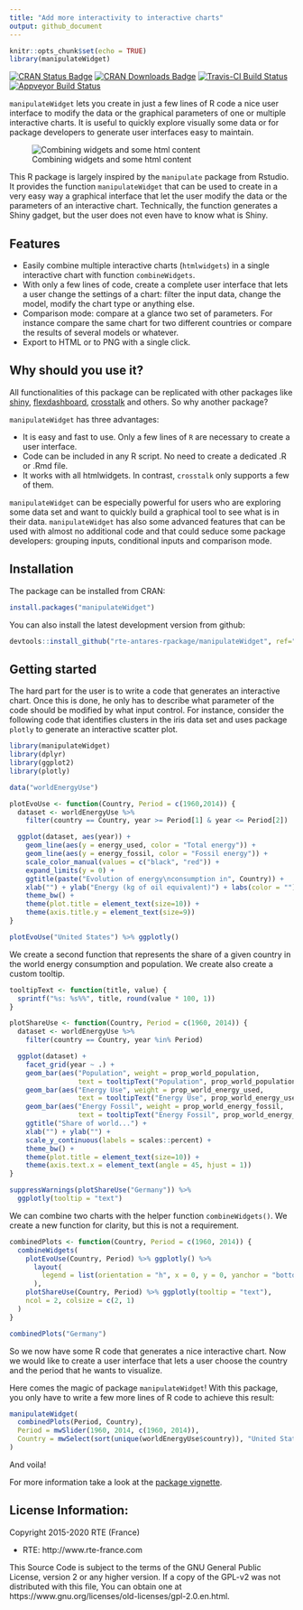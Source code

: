 ```yaml
---
title: "Add more interactivity to interactive charts"
output: github_document
---
```


```r
knitr::opts_chunk$set(echo = TRUE)
library(manipulateWidget)
```


[![CRAN Status Badge](http://www.r-pkg.org/badges/version/manipulateWidget)](http://cran.r-project.org/package=manipulateWidget)
[![CRAN Downloads Badge](https://cranlogs.r-pkg.org/badges/manipulateWidget)](http://cran.r-project.org/package=manipulateWidget)
[![Travis-CI Build Status](https://travis-ci.org/rte-antares-rpackage/manipulateWidget.svg?branch=master)](https://travis-ci.org/rte-antares-rpackage/manipulateWidget)
[![Appveyor Build Status](https://ci.appveyor.com/api/projects/status/6y3tdofl0nk7oc4g/branch/master?svg=true)](https://ci.appveyor.com/project/rte-antares-rpackage/manipulatewidget/branch/master)

`manipulateWidget` lets you create in just a few lines of R code a nice user interface to modify the data or the graphical parameters of one or multiple interactive charts. It is useful to quickly explore visually some data or for package developers to generate user interfaces easy to maintain.

![Combining widgets and some html content](vignettes/fancy-example.gif)

This R package is largely inspired by the `manipulate` package from Rstudio. It provides the function `manipulateWidget` that can be used to create in a very easy way a graphical interface that let the user modify the data or the parameters of an interactive chart. Technically, the function generates a Shiny gadget, but the user does not even have to know what is Shiny.

## Features

* Easily combine multiple interactive charts (`htmlwidgets`) in a single interactive chart with function `combineWidgets`.
* With only a few lines of code, create a complete user interface that lets a user change the settings of a chart: filter the input data, change the model, modify the chart type or anything else. 
* Comparison mode: compare at a glance two set of parameters. For instance compare the same chart for two different countries or compare the results of several models or whatever.
* Export to HTML or to PNG with a single click. 

## Why should you use it?

All functionalities of this package can be replicated with other packages like [shiny](https://shiny.rstudio.com/), [flexdashboard](http://rmarkdown.rstudio.com/flexdashboard/), [crosstalk](http://rstudio.github.io/crosstalk/) and others. So why another package?

`manipulateWidget` has three advantages:

* It is easy and fast to use. Only a few lines of `R` are necessary to create a user interface.
* Code can be included in any R script. No need to create a dedicated .R or .Rmd file. 
* It works with all htmlwidgets. In contrast, `crosstalk` only supports a few of them.

`manipulateWidget` can be especially powerful for users who are exploring some data set and want to quickly build a graphical tool to see what is in their data. `manipulateWidget` has also some advanced features that can be used with almost no additional code and that could seduce some package developers: grouping inputs, conditional inputs and comparison mode.


## Installation

The package can be installed from CRAN:

```r
install.packages("manipulateWidget")
```

You can also install the latest development version from github:

```r
devtools::install_github("rte-antares-rpackage/manipulateWidget", ref="develop")
```


## Getting started

The hard part for the user is to write a code that generates an interactive chart. Once this is
done, he only has to describe what parameter of the code should be modified by what input control. For instance, consider the following code that identifies clusters in the iris data set and uses package `plotly` to generate an interactive scatter plot. 

```r
library(manipulateWidget)
library(dplyr)
library(ggplot2)
library(plotly)

data("worldEnergyUse")

plotEvoUse <- function(Country, Period = c(1960,2014)) {
  dataset <- worldEnergyUse %>%
    filter(country == Country, year >= Period[1] & year <= Period[2])

  ggplot(dataset, aes(year)) +
    geom_line(aes(y = energy_used, color = "Total energy")) +
    geom_line(aes(y = energy_fossil, color = "Fossil energy")) +
    scale_color_manual(values = c("black", "red")) +
    expand_limits(y = 0) +
    ggtitle(paste("Evolution of energy\nconsumption in", Country)) +
    xlab("") + ylab("Energy (kg of oil equivalent)") + labs(color = "") +
    theme_bw() +
    theme(plot.title = element_text(size=10)) +
    theme(axis.title.y = element_text(size=9))
}

plotEvoUse("United States") %>% ggplotly()
```

We create a second function that represents the share of a given country in the world energy consumption and population. We create also create a custom tooltip.

```r
tooltipText <- function(title, value) {
  sprintf("%s: %s%%", title, round(value * 100, 1))
}

plotShareUse <- function(Country, Period = c(1960, 2014)) {
  dataset <- worldEnergyUse %>%
    filter(country == Country, year %in% Period)

  ggplot(dataset) +
    facet_grid(year ~ .) +
    geom_bar(aes("Population", weight = prop_world_population,
                 text = tooltipText("Population", prop_world_population))) +
    geom_bar(aes("Energy Use", weight = prop_world_energy_used,
                 text = tooltipText("Energy Use", prop_world_energy_used))) +
    geom_bar(aes("Energy Fossil", weight = prop_world_energy_fossil,
                 text = tooltipText("Energy Fossil", prop_world_energy_fossil))) +
    ggtitle("Share of world...") +
    xlab("") + ylab("") +
    scale_y_continuous(labels = scales::percent) +
    theme_bw() +
    theme(plot.title = element_text(size=10)) +
    theme(axis.text.x = element_text(angle = 45, hjust = 1))
}

suppressWarnings(plotShareUse("Germany")) %>%
  ggplotly(tooltip = "text")
```

We can combine two charts with the helper function `combineWidgets()`. We create a new function for clarity, but this is not a requirement.

```r
combinedPlots <- function(Country, Period = c(1960, 2014)) {
  combineWidgets(
    plotEvoUse(Country, Period) %>% ggplotly() %>% 
      layout(
        legend = list(orientation = "h", x = 0, y = 0, yanchor = "bottom")
      ),
    plotShareUse(Country, Period) %>% ggplotly(tooltip = "text"),
    ncol = 2, colsize = c(2, 1)
  )
}

combinedPlots("Germany")
```

So we now have some R code that generates a nice interactive chart. Now we would like to create a user interface that lets a user choose the country and the period that he wants to visualize.

Here comes the magic of package `manipulateWidget`! With this package, you only have to write a few more lines of R code to achieve this result:

```r
manipulateWidget(
  combinedPlots(Period, Country),
  Period = mwSlider(1960, 2014, c(1960, 2014)),
  Country = mwSelect(sort(unique(worldEnergyUse$country)), "United States")
)
```

And voila!

For more information take a look at the [package vignette](https://cran.r-project.org/web/packages/manipulateWidget/vignettes/manipulateWidgets.html).

## License Information:

Copyright 2015-2020 RTE (France)

* RTE: http://www.rte-france.com

This Source Code is subject to the terms of the GNU General Public License, version 2 or any higher version. If a copy of the GPL-v2 was not distributed with this file, You can obtain one at https://www.gnu.org/licenses/old-licenses/gpl-2.0.en.html.
